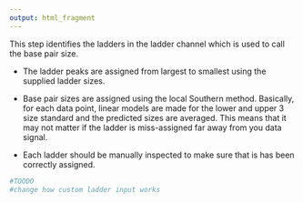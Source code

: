 ```yaml
---
output: html_fragment
---
```


This step identifies the ladders in the ladder channel which is used to call the base pair size.

-   The ladder peaks are assigned from largest to smallest using the supplied ladder sizes.

-   Base pair sizes are assigned using the local Southern method. Basically, for each data point, linear models are made for the lower and upper 3 size standard and the predicted sizes are averaged. This means that it may not matter if the ladder is miss-assigned far away from you data signal.

-   Each ladder should be manually inspected to make sure that is has been correctly assigned.

```r
#TOODO
#change how custom ladder input works


```
